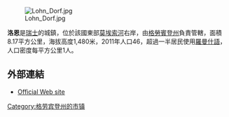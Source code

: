 [[Image:Lohn_Dorf.jpg|right]]

'''洛恩'''是[[瑞士|瑞士]]的城鎮，位於該國東部[[莫埃索河|莫埃索河]]右岸，由[[格勞賓登州|格勞賓登州]]負責管轄，面積8.17平方公里，海拔高度1,480米，2011年人口46，超過一半居民使用[[羅曼什語|羅曼什語]]，人口密度每平方公里1人。

==外部連結==
* [http://www.lohn-gr.ch Official Web site] {{Wayback|url=http://www.lohn-gr.ch/ |date=20210120011144 }}

{{Switzerland-geo-stub}}
[[Category:格劳宾登州的市镇|Category:格劳宾登州的市镇]]